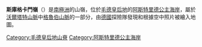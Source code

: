 {{coord|71|23|S|13|40|E|display=title}}

'''斯庫格卡門嶺'''（{{lang-en|Skuggekammen Ridge}}）是[[南極洲|南極洲]]的山嶺，位於[[毛德皇后地|毛德皇后地]]的[[阿斯特里德公主海岸|阿斯特里德公主海岸]]，屬於[[沃爾塔特山脈|沃爾塔特山脈]]中[[格魯伯山脈|格魯伯山脈]]的一部分，由[[德國|德國]]探險隊發現和根據空中照片被繪入地圖。

{{DEFAULTSORT:Skuggekammen Ridge}}
[[Category:毛德皇后地山脊|Category:毛德皇后地山脊]]
[[Category:阿斯特里德公主海岸|Category:阿斯特里德公主海岸]]


{{PrincessAstridCoast-geo-stub}}